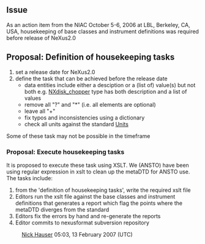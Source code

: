 ==Issue==
As an action item from the NIAC October 5-6, 2006 at LBL, Berkeley, CA, USA, housekeeping of base classes and instrument definitions was required before release of NeXus2.0

==Proposal: Definition of housekeeping tasks==
# set a release date for NeXus2.0
# define the task that can be achieved before the release date
#* data entities include either a desciption or a (list of) value(s) but not both e.g. [[NXdisk_chopper]] type has both description and a list of values
#* remove all "?" and "*" (i.e. all elements are optional)
#* leave all "+" 
#* fix typos and inconsistencies using a dictionary
#* check all units against the standard [[Units]]
Some of these task may not be possible in the timeframe

===Proposal: Execute housekeeping tasks===
It is proposed to execute these task using XSLT.
We (ANSTO) have been using regular expression in xslt to clean up the metaDTD for ANSTO use.
The tasks include:
# from the 'definition of housekeeping tasks', write the required xslt file
# Editors run the xslt file against the base classes and instrument definitions that generates a report which flag the points where the metaDTD diverges from the standard
# Editors fix the errors by hand and re-generate the reports
# Editor commits to nexusformat subversion repository
:[[User:Nick Hauser|Nick Hauser]] 05:03, 13 February 2007 (UTC)